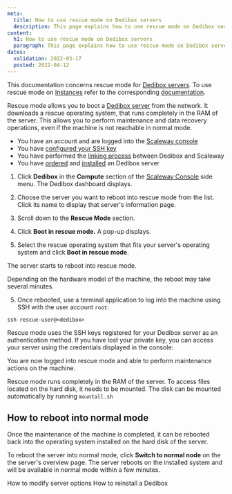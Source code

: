 ```yaml
---
meta:
  title: How to use rescue mode on Dedibox servers
  description: This page explains how to use rescue mode on Dedibox servers
content:
  h1: How to use rescue mode on Dedibox servers
  paragraph: This page explains how to use rescue mode on Dedibox servers
dates:
  validation: 2022-03-17
  posted: 2022-04-12
---
```


<Message type="note">

This documentation concerns rescue mode for [Dedibox servers](https://www.scaleway.com/en/dedibox/). To use rescue mode on [Instances](https://www.scaleway.com/en/virtual-instances/) refer to the corresponding [documentation](/compute/instances/how-to/use-boot-modes#how-to-use-rescue-mode).

</Message>

Rescue mode allows you to boot a [Dedibox server](https://www.scaleway.com/en/dedibox/) from the network. It downloads a rescue operating system, that runs completely in the RAM of the server. This allows you to perform maintenance and data recovery operations, even if the machine is not reachable in normal mode.

<Message type="requirement">

- You have an account and are logged into the [Scaleway console](https://console.scaleway.com) 
- You have [configured your SSH key](/console/my-project/how-to/create-ssh-key)
- You have performed the [linking process](/compute/dedibox/how-to/link-dedibox-account/) between Dedibox and Scaleway
- You have [ordered](/compute/dedibox/how-to/order-dedibox) and [installed](/compute/dedibox/how-to/install-dedibox) an Dedibox server

</Message>

1. Click **Dedibox** in the **Compute** section of the [Scaleway Console](https://console.scaleway.com) side menu. The Dedibox dashboard displays.

2. Choose the server you want to reboot into rescue mode from the list. Click its name to display that server's information page.

3. Scroll down to the **Rescue Mode** section.

4. Click **Boot in rescue mode.** A pop-up displays.

5. Select the rescue operating system that fits your server's operating system and click **Boot in rescue mode**.

  <Lightbox src="scaleway-select-rescue.webp" alt="" />

  The server starts to reboot into rescue mode. 

  <Message type="note">

  Depending on the hardware model of the machine, the reboot may take several minutes.

  </Message>

5. Once rebooted, use a terminal application to log into the machine using SSH with the user account `root`:

  ```
  ssh rescue-user@<dedibox>
  ```

  <Message type="tip">

  Rescue mode uses the SSH keys registered for your Dedibox server as an authentication method. If you have lost your private key, you can access your server using the credentials displayed in the console:

  <Lightbox src="scaleway-rescue-credentials.webp" alt="" />

  </Message>

You are now logged into rescue mode and able to perform maintenance actions on the machine.

<Message type="tip">

Rescue mode runs completely in the RAM of the server. To access files located on the hard disk, it needs to be mounted. The disk can be mounted automatically by running `mountall.sh`

</Message>


## How to reboot into normal mode

Once the maintenance of the machine is completed, it can be rebooted back into the operating system installed on the hard disk of the server.

To reboot the server into normal mode, click **Switch to normal node** on the the server's overview page. The server reboots on the installed system and will be available in normal mode within a few minutes.

<Lightbox src="scaleway-normal-mode.webp" alt="" />


 <Navigation title="See Also">
  <PreviousButton to="/compute/dedibox/how-to/modify-server-options">How to modify server options</PreviousButton>
  <NextButton to="/compute/dedibox/how-to/reinstall-dedibox">How to reinstall a Dedibox</NextButton>
</Navigation>